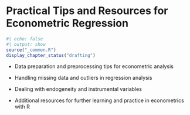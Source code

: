 # Practical Tips and Resources for Econometric Regression

```r
#| echo: false
#| output: show
source("_common.R")
display_chapter_status("drafting")
```

```{=latex}
\begin{objectives}{In this chapter, you will learn to}
\begin{itemize}

\item{Data preparation and preprocessing tips for econometric analysis}

\item{Handling missing data and outliers in regression analysis}

\item{Dealing with endogeneity and instrumental variables}

\item{Additional resources for further learning and practice in econometrics with R}

\end{itemize}

\end{objectives}
```
-   Data preparation and preprocessing tips for econometric analysis

-   Handling missing data and outliers in regression analysis

-   Dealing with endogeneity and instrumental variables

-   Additional resources for further learning and practice in econometrics with R
